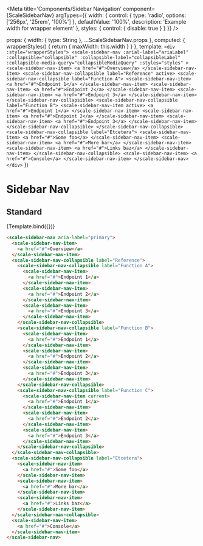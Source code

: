 
<Meta
  title='Components/Sidebar Navigation'
  component={ScaleSidebarNav}
  argTypes={{
    width: {
      control: {
        type: 'radio',
        options: ['256px', '25rem', '100%']
      },
      defaultValue: '100%',
      description: 'Example width for wrapper element'
    },
    styles: {
      control: { disable: true }
    }
  }}
/>

  props: {
    width: { type: String },
    ...ScaleSidebarNav.props
  },
  computed: {
    wrapperStyles() {
      return {
        maxWidth: this.width
      }
    }
  },
  template: `
    <div :style="wrapperStyles">
      <scale-sidebar-nav
        :arial-label="ariaLabel"
        :collapsible="collapsible"
        :collapsible-label="collapsibleLabel"
        :collapsible-media-query="collapsibleMediaQuery"
        :styles="styles"
      >
        <scale-sidebar-nav-item>
          <a href="#">Overview</a>
        </scale-sidebar-nav-item>
        <scale-sidebar-nav-collapsible label="Reference" active>
          <scale-sidebar-nav-collapsible label="Function A">
            <scale-sidebar-nav-item>
              <a href="#">Endpoint 1</a>
            </scale-sidebar-nav-item>
            <scale-sidebar-nav-item>
              <a href="#">Endpoint 2</a>
            </scale-sidebar-nav-item>
            <scale-sidebar-nav-item>
              <a href="#">Endpoint 3</a>
            </scale-sidebar-nav-item>
          </scale-sidebar-nav-collapsible>
          <scale-sidebar-nav-collapsible label="Function B">
            <scale-sidebar-nav-item active>
              <a href="#">Endpoint 1</a>
            </scale-sidebar-nav-item>
            <scale-sidebar-nav-item>
              <a href="#">Endpoint 2</a>
            </scale-sidebar-nav-item>
            <scale-sidebar-nav-item>
              <a href="#">Endpoint 3</a>
            </scale-sidebar-nav-item>
          </scale-sidebar-nav-collapsible>
        </scale-sidebar-nav-collapsible>
        <scale-sidebar-nav-collapsible label="Etcetera">
          <scale-sidebar-nav-item>
            <a href="#">Some foo</a>
          </scale-sidebar-nav-item>
          <scale-sidebar-nav-item>
            <a href="#">More bar</a>
          </scale-sidebar-nav-item>
          <scale-sidebar-nav-item>
            <a href="#">Links baz</a>
          </scale-sidebar-nav-item>
        </scale-sidebar-nav-collapsible>
        <scale-sidebar-nav-item>
          <a href="#">Console</a>
        </scale-sidebar-nav-item>
      </scale-sidebar-nav>
    </div>
  `
})

# Sidebar Nav

## Standard

<Canvas withSource="none">
  <Story name='Standard' args={{ collapsible: true, collapsibleLabel: 'Explore this topic' }}>
    {Template.bind({})}
  </Story>
</Canvas>

<ArgsTable story='Standard' />

```html
<scale-sidebar-nav aria-label="primary">
  <scale-sidebar-nav-item>
    <a href="#">Overview</a>
  </scale-sidebar-nav-item>
  <scale-sidebar-nav-collapsible label="Reference">
    <scale-sidebar-nav-collapsible label="Function A">
      <scale-sidebar-nav-item>
        <a href="#">Endpoint 1</a>
      </scale-sidebar-nav-item>
      <scale-sidebar-nav-item>
        <a href="#">Endpoint 2</a>
      </scale-sidebar-nav-item>
      <scale-sidebar-nav-item>
        <a href="#">Endpoint 3</a>
      </scale-sidebar-nav-item>
    </scale-sidebar-nav-collapsible>
    <scale-sidebar-nav-collapsible label="Function B">
      <scale-sidebar-nav-item>
        <a href="#">Endpoint 1</a>
      </scale-sidebar-nav-item>
      <scale-sidebar-nav-item>
        <a href="#">Endpoint 2</a>
      </scale-sidebar-nav-item>
      <scale-sidebar-nav-item>
        <a href="#">Endpoint 3</a>
      </scale-sidebar-nav-item>
    </scale-sidebar-nav-collapsible>
    <scale-sidebar-nav-collapsible label="Function C">
      <scale-sidebar-nav-item current>
        <a href="#">Endpoint 1</a>
      </scale-sidebar-nav-item>
      <scale-sidebar-nav-item>
        <a href="#">Endpoint 2</a>
      </scale-sidebar-nav-item>
      <scale-sidebar-nav-item>
        <a href="#">Endpoint 3</a>
      </scale-sidebar-nav-item>
    </scale-sidebar-nav-collapsible>
  </scale-sidebar-nav-collapsible>
  <scale-sidebar-nav-collapsible label="Etcetera">
    <scale-sidebar-nav-item>
      <a href="#">Some foo</a>
    </scale-sidebar-nav-item>
    <scale-sidebar-nav-item>
      <a href="#">More bar</a>
    </scale-sidebar-nav-item>
    <scale-sidebar-nav-item>
      <a href="#">Links baz</a>
    </scale-sidebar-nav-item>
  </scale-sidebar-nav-collapsible>
  <scale-sidebar-nav-item>
    <a href="#">Console</a>
  </scale-sidebar-nav-item>
</scale-sidebar-nav>
```

